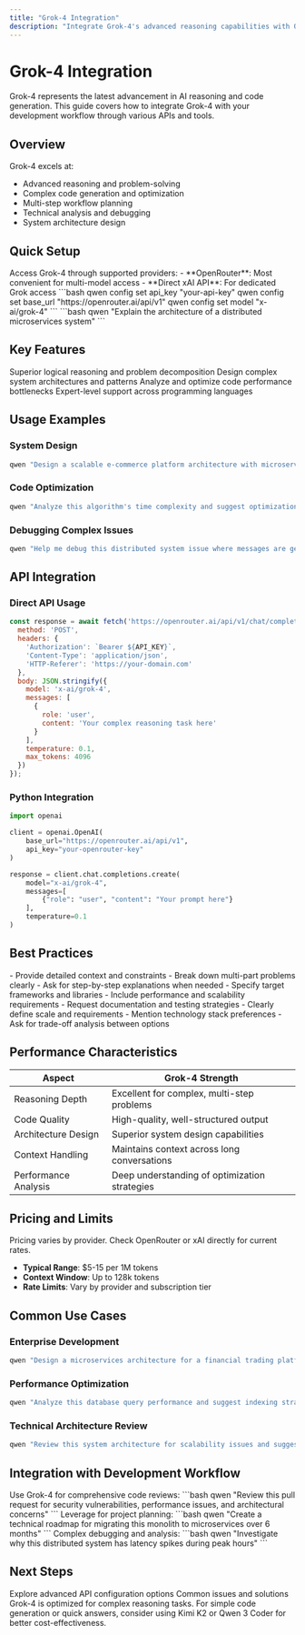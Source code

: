 ```yaml
---
title: "Grok-4 Integration"
description: "Integrate Grok-4's advanced reasoning capabilities with Qwen CLI"
---
```


# Grok-4 Integration

Grok-4 represents the latest advancement in AI reasoning and code generation. This guide covers how to integrate Grok-4 with your development workflow through various APIs and tools.

## Overview

Grok-4 excels at:
- Advanced reasoning and problem-solving
- Complex code generation and optimization
- Multi-step workflow planning
- Technical analysis and debugging
- System architecture design

## Quick Setup

<Steps>
  <Step title="Get API Access">
    Access Grok-4 through supported providers:
    - **OpenRouter**: Most convenient for multi-model access
    - **Direct xAI API**: For dedicated Grok access
  </Step>
  
  <Step title="Configure Qwen CLI">
    ```bash
    qwen config set api_key "your-api-key"
    qwen config set base_url "https://openrouter.ai/api/v1"
    qwen config set model "x-ai/grok-4"
    ```
  </Step>
  
  <Step title="Test Integration">
    ```bash
    qwen "Explain the architecture of a distributed microservices system"
    ```
  </Step>
</Steps>

## Key Features

<CardGroup cols={2}>
  <Card title="Advanced Reasoning" icon="brain">
    Superior logical reasoning and problem decomposition
  </Card>
  <Card title="Code Architecture" icon="building">
    Design complex system architectures and patterns
  </Card>
  <Card title="Performance Analysis" icon="chart-bar">
    Analyze and optimize code performance bottlenecks
  </Card>
  <Card title="Multi-Language Support" icon="globe">
    Expert-level support across programming languages
  </Card>
</CardGroup>

## Usage Examples

### System Design

```bash
qwen "Design a scalable e-commerce platform architecture with microservices, including payment processing, inventory management, and user authentication"
```

### Code Optimization

```bash
qwen "Analyze this algorithm's time complexity and suggest optimizations for better performance"
```

### Debugging Complex Issues

```bash
qwen "Help me debug this distributed system issue where messages are getting lost between services"
```

## API Integration

### Direct API Usage

```javascript
const response = await fetch('https://openrouter.ai/api/v1/chat/completions', {
  method: 'POST',
  headers: {
    'Authorization': `Bearer ${API_KEY}`,
    'Content-Type': 'application/json',
    'HTTP-Referer': 'https://your-domain.com'
  },
  body: JSON.stringify({
    model: 'x-ai/grok-4',
    messages: [
      {
        role: 'user', 
        content: 'Your complex reasoning task here'
      }
    ],
    temperature: 0.1,
    max_tokens: 4096
  })
});
```

### Python Integration

```python
import openai

client = openai.OpenAI(
    base_url="https://openrouter.ai/api/v1",
    api_key="your-openrouter-key"
)

response = client.chat.completions.create(
    model="x-ai/grok-4",
    messages=[
        {"role": "user", "content": "Your prompt here"}
    ],
    temperature=0.1
)
```

## Best Practices

<AccordionGroup>
  <Accordion title="Complex Reasoning Tasks">
    - Provide detailed context and constraints
    - Break down multi-part problems clearly
    - Ask for step-by-step explanations when needed
  </Accordion>
  
  <Accordion title="Code Generation">
    - Specify target frameworks and libraries
    - Include performance and scalability requirements
    - Request documentation and testing strategies
  </Accordion>
  
  <Accordion title="System Design">
    - Clearly define scale and requirements
    - Mention technology stack preferences
    - Ask for trade-off analysis between options
  </Accordion>
</AccordionGroup>

## Performance Characteristics

| Aspect | Grok-4 Strength |
|--------|-----------------|
| Reasoning Depth | Excellent for complex, multi-step problems |
| Code Quality | High-quality, well-structured output |
| Architecture Design | Superior system design capabilities |
| Context Handling | Maintains context across long conversations |
| Performance Analysis | Deep understanding of optimization strategies |

## Pricing and Limits

<Note>
Pricing varies by provider. Check OpenRouter or xAI directly for current rates.
</Note>

- **Typical Range**: $5-15 per 1M tokens
- **Context Window**: Up to 128k tokens
- **Rate Limits**: Vary by provider and subscription tier

## Common Use Cases

### Enterprise Development

```bash
qwen "Design a microservices architecture for a financial trading platform with real-time data processing, risk management, and regulatory compliance"
```

### Performance Optimization

```bash
qwen "Analyze this database query performance and suggest indexing strategies and query optimizations"
```

### Technical Architecture Review

```bash
qwen "Review this system architecture for scalability issues and suggest improvements for handling 10x traffic growth"
```

## Integration with Development Workflow

<Tabs>
  <Tab title="Code Review">
    Use Grok-4 for comprehensive code reviews:
    ```bash
    qwen "Review this pull request for security vulnerabilities, performance issues, and architectural concerns"
    ```
  </Tab>
  
  <Tab title="Technical Planning">
    Leverage for project planning:
    ```bash
    qwen "Create a technical roadmap for migrating this monolith to microservices over 6 months"
    ```
  </Tab>
  
  <Tab title="Problem Solving">
    Complex debugging and analysis:
    ```bash
    qwen "Investigate why this distributed system has latency spikes during peak hours"
    ```
  </Tab>
</Tabs>

## Next Steps

<CardGroup cols={2}>
  <Card
    title="Advanced Configuration"
    icon="gear"
    href="/kimi-k2/api-examples"
  >
    Explore advanced API configuration options
  </Card>
  <Card
    title="Troubleshooting"
    icon="wrench"
    href="/kimi-k2/troubleshooting"
  >
    Common issues and solutions
  </Card>
</CardGroup>

<Warning>
Grok-4 is optimized for complex reasoning tasks. For simple code generation or quick answers, consider using Kimi K2 or Qwen 3 Coder for better cost-effectiveness.
</Warning>